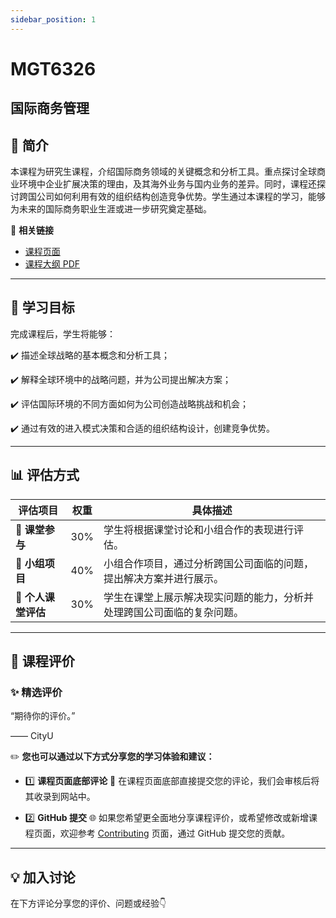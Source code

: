 ```yaml
---
sidebar_position: 1
---
```


# MGT6326
## 国际商务管理

## **📘 简介**
本课程为研究生课程，介绍国际商务领域的关键概念和分析工具。重点探讨全球商业环境中企业扩展决策的理由，及其海外业务与国内业务的差异。同时，课程还探讨跨国公司如何利用有效的组织结构创造竞争优势。学生通过本课程的学习，能够为未来的国际商务职业生涯或进一步研究奠定基础。

🔗 **相关链接**
- [课程页面](https://www.cityu.edu.hk/catalogue/pg/202425/course/MGT6326.htm)
- [课程大纲 PDF](https://www.cityu.edu.hk/catalogue/pg/202425/course/MGT6326.pdf)

---

## **🎯 学习目标**

完成课程后，学生将能够：

✔️ 描述全球战略的基本概念和分析工具；

✔️ 解释全球环境中的战略问题，并为公司提出解决方案；

✔️ 评估国际环境的不同方面如何为公司创造战略挑战和机会；

✔️ 通过有效的进入模式决策和合适的组织结构设计，创建竞争优势。

---

## **📊 评估方式**

| **评估项目**           | **权重** | **具体描述**                                                                                       |
|-----------------------|---------|---------------------------------------------------------------------------------------------------|
| **📄 课堂参与**        | 30%     | 学生将根据课堂讨论和小组合作的表现进行评估。                                                       |
| **📄 小组项目**        | 40%     | 小组合作项目，通过分析跨国公司面临的问题，提出解决方案并进行展示。                               |
| **📄 个人课堂评估**    | 30%     | 学生在课堂上展示解决现实问题的能力，分析并处理跨国公司面临的复杂问题。                           |

---

## **💬 课程评价**

### ✨ **精选评价**
<div className={commentStyles.commentBox}>
    <p className={commentStyles.commentText}>
        “期待你的评价。”
    </p>
    <p className={commentStyles.commentAuthor}>—— CityU</p>
</div>

✏️ **您也可以通过以下方式分享您的学习体验和建议：**

- 1️⃣ **课程页面底部评论**
💬 在课程页面底部直接提交您的评论，我们会审核后将其收录到网站中。

- 2️⃣ **GitHub 提交**
🌐 如果您希望更全面地分享课程评价，或希望修改或新增课程页面，欢迎参考 [Contributing](https://penjc.github.io/CityU/contributing) 页面，通过 GitHub 提交您的贡献。


---

## **💡 加入讨论**

在下方评论分享您的评价、问题或经验👇
<Utterances />